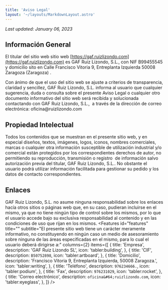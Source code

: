 ```yaml
---
title: 'Aviso Legal'
layout: '~/layouts/MarkdownLayout.astro'
---
```



*Last updated: January 06, 2023*
## Información General

El titular del sitio web sitio web [https://gaf.ruizlizondo.com](https://gaf.ruizlizondo.com) es GAF Ruiz Lizondo, S.L., con NIF B99455545 y domicilio sito en Calle Francisco Vitoria 9, Entreplanta Izquierda 50008 Zaragoza (Zaragoza) .

Con ánimo de que el uso del sitio web se ajuste a criterios de transparencia, claridad y sencillez, GAF Ruiz Lizondo, S.L. informa al usuario que cualquier sugerencia, duda o consulta sobre el presente Aviso Legal o cualquier otro documento informativo del sitio web será recibida y solucionada contactando con GAF Ruiz Lizondo, S.L.,  a través de la dirección de correo electrónica: oficina&#64;ruizlizondo.com

## Propiedad Intelectual

Todos los contenidos que se muestran en el presente sitio web, y en especial diseños, textos, imágenes, logos, iconos, nombres comerciales, marcas o cualquier otra información susceptible de utilización industrial y/o comercial están protegidos por los correspondientes derechos de autor, no permitiendo su reproducción, transmisión o registro  de información salvo autorización previa del titular, GAF Ruiz Lizondo, S.L.. No obstante el usuario podrá utilizar información facilitada para gestionar su pedido y los datos de contacto correspondientes.

## Enlaces

GAF Ruiz Lizondo, S.L. no asume ninguna responsabilidad sobre los enlaces hacía otros sitios o páginas web que, en su caso, pudieran incluirse en el mismo, ya que no tiene ningún tipo de control sobre los mismos, por lo que el usuario accede bajo su exclusiva responsabilidad al contenido y en las condiciones de uso que rijan en los mismos.
   <Features
    id="features"
    title=""
    subtitle="El presente sitio web tiene un carácter meramente informativo, no constituyendo en ningún caso un medio de asesoramiento sobre ninguna de las áreas especificadas en el mismo, para lo cual el usuario deberá dirigirse a:"
    columns={2}
    items={[
      {
        title: 'Empresa',
        description:
          'GAF Ruiz Lizondo SL',
        icon: 'tabler:building',
      },
      {
        title: 'CIF',
        description: `B50752898`,
        icon: 'tabler:artboard',
      },
      {
        title: 'Domicilio',
        description:
          'Francisco Vitoria 9, Entreplanta Izquierda, 50008 Zaragoza.',
        icon: 'tabler:writing',
      },
      {
        title: 'Teléfono',
        description: `976234666.`,
        icon: 'tabler:podium',
      },
      {
        title: 'Fax',
        description: `976231029`,
        icon: 'tabler:rocket',
      },
      {
        title: 'Correo electrónico',
        description: `oficina&#64;ruizlizondo.com`,
        icon: 'tabler:eyeglass',
      },
    ]}
  />

